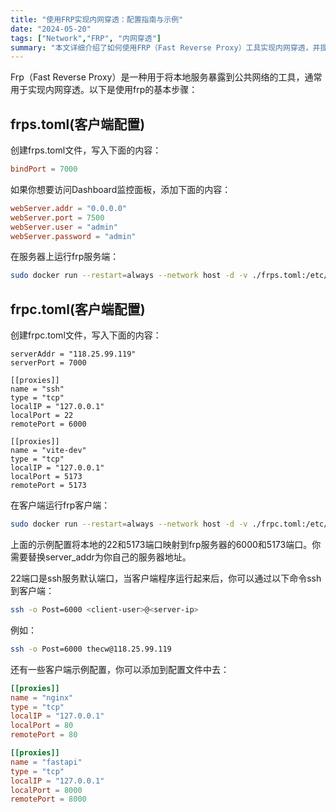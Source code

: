```yaml
---
title: "使用FRP实现内网穿透：配置指南与示例"
date: "2024-05-20"
tags: ["Network","FRP", "内网穿透"]
summary: "本文详细介绍了如何使用FRP（Fast Reverse Proxy）工具实现内网穿透，并提供了配置指南与示例，帮助用户快速搭建内网穿透服务。包括了在服务器端和客户端的配置步骤，以及常见服务端口的映射示例。通过本文，读者可以轻松了解如何配置FRP以实现内网穿透，并能够根据需求进行定制化配置。"
---
```


Frp（Fast Reverse Proxy）是一种用于将本地服务暴露到公共网络的工具，通常用于实现内网穿透。以下是使用frp的基本步骤：

## frps.toml(客户端配置)

创建frps.toml文件，写入下面的内容：

```toml
bindPort = 7000
```

如果你想要访问Dashboard监控面板，添加下面的内容：

```toml
webServer.addr = "0.0.0.0"
webServer.port = 7500
webServer.user = "admin"
webServer.password = "admin"
```

在服务器上运行frp服务端：

```bash
sudo docker run --restart=always --network host -d -v ./frps.toml:/etc/frp/frps.toml --name frps snowdreamtech/frps
```

## frpc.toml(客户端配置)

创建frpc.toml文件，写入下面的内容：

```
serverAddr = "118.25.99.119"
serverPort = 7000

[[proxies]]
name = "ssh"
type = "tcp"
localIP = "127.0.0.1"
localPort = 22
remotePort = 6000

[[proxies]]
name = "vite-dev"
type = "tcp"
localIP = "127.0.0.1"
localPort = 5173
remotePort = 5173
```

在客户端运行frp客户端：

```bash
sudo docker run --restart=always --network host -d -v ./frpc.toml:/etc/frp/frpc.toml --name frpc snowdreamtech/frpc
```

上面的示例配置将本地的22和5173端口映射到frp服务器的6000和5173端口。你需要替换server_addr为你自己的服务器地址。

22端口是ssh服务默认端口，当客户端程序运行起来后，你可以通过以下命令ssh到客户端：

```bash
ssh -o Post=6000 <client-user>@<server-ip>
```

例如：

```bash
ssh -o Post=6000 thecw@118.25.99.119
```

还有一些客户端示例配置，你可以添加到配置文件中去：

```toml
[[proxies]]
name = "nginx"
type = "tcp"
localIP = "127.0.0.1"
localPort = 80
remotePort = 80

[[proxies]]
name = "fastapi"
type = "tcp"
localIP = "127.0.0.1"
localPort = 8000
remotePort = 8000
```
